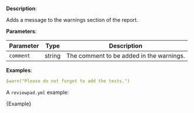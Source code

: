 
**Description**:

Adds a message to the warnings section of the report.

**Parameters**:

| Parameter | Type   | Description                              |
| --------- | ------ | ---------------------------------------- |
| `comment` | string | The comment to be added in the warnings. |

**Examples**:

```yml
$warn("Please do not forget to add the tests.")
```

A `reviewpad.yml` example:

<CodeBlock language="yml">{Example}</CodeBlock>
